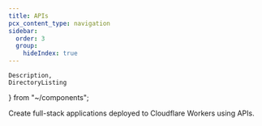 ```yaml
---
title: APIs
pcx_content_type: navigation
sidebar:
  order: 3
  group:
    hideIndex: true
---
```


	Description,
	DirectoryListing
} from "~/components";

<Description>
Create full-stack applications deployed to Cloudflare Workers using APIs.
</Description>

<DirectoryListing folder="workers/framework-guides/apis" maxDepth={2}/>